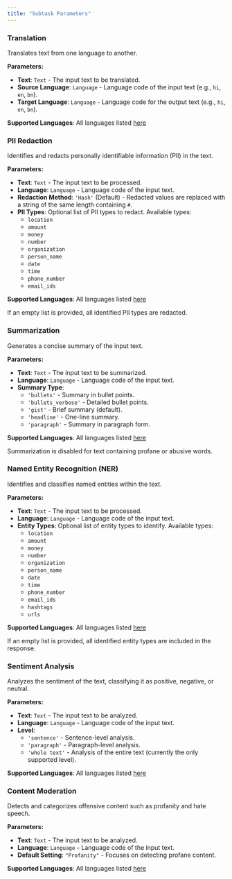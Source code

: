 ```yaml
---
title: "Subtask Parameters"
---
```

### Translation
Translates text from one language to another.

**Parameters:**
- **Text**: `Text` - The input text to be translated.
- **Source Language**: `Language` - Language code of the input text (e.g., `hi`, `en`, `bn`).
- **Target Language**: `Language` - Language code for the output text (e.g., `hi`, `en`, `bn`).

**Supported Languages**: All languages listed [here](/usage-guides/text-analysis/supported-languages)

### PII Redaction
Identifies and redacts personally identifiable information (PII) in the text.

**Parameters:**
- **Text**: `Text` - The input text to be processed.
- **Language**: `Language` - Language code of the input text.
- **Redaction Method**: `'Hash'` (Default) - Redacted values are replaced with a string of the same length containing `#`.
- **PII Types**: Optional list of PII types to redact. Available types:
  - `location`
  - `amount`
  - `money`
  - `number`
  - `organization`
  - `person_name`
  - `date`
  - `time`
  - `phone_number`
  - `email_ids`

**Supported Languages**: All languages listed [here](/usage-guides/text-analysis/supported-languages)

<Note>If an empty list is provided, all identified PII types are redacted.</Note>

### Summarization
Generates a concise summary of the input text.

**Parameters:**
- **Text**: `Text` - The input text to be summarized.
- **Language**: `Language` - Language code of the input text.
- **Summary Type**: 
  - `'bullets'` - Summary in bullet points.
  - `'bullets_verbose'` - Detailed bullet points.
  - `'gist'` - Brief summary (default).
  - `'headline'` - One-line summary.
  - `'paragraph'` - Summary in paragraph form.


**Supported Languages**: All languages listed [here](/usage-guides/text-analysis/supported-languages)

<Note> Summarization is disabled for text containing profane or abusive words. </Note> 

### Named Entity Recognition (NER)
Identifies and classifies named entities within the text.

**Parameters:**
- **Text**: `Text` - The input text to be processed.
- **Language**: `Language` - Language code of the input text.
- **Entity Types**: Optional list of entity types to identify. Available types:
  - `location`
  - `amount`
  - `money`
  - `number`
  - `organization`
  - `person_name`
  - `date`
  - `time`
  - `phone_number`
  - `email_ids`
  - `hashtags`
  - `urls`

**Supported Languages**: All languages listed [here](/usage-guides/text-analysis/supported-languages)

<Note> If an empty list is provided, all identified entity types are included in the response.</Note> 

### Sentiment Analysis
Analyzes the sentiment of the text, classifying it as positive, negative, or neutral.

**Parameters:**
- **Text**: `Text` - The input text to be analyzed.
- **Language**: `Language` - Language code of the input text.
- **Level**: 
  - `'sentence'` - Sentence-level analysis.
  - `'paragraph'` - Paragraph-level analysis.
  - `'whole text'` - Analysis of the entire text (currently the only supported level).

**Supported Languages**: All languages listed [here](/usage-guides/text-analysis/supported-languages)

### Content Moderation
Detects and categorizes offensive content such as profanity and hate speech.

**Parameters:**
- **Text**: `Text` - The input text to be analyzed.
- **Language**: `Language` - Language code of the input text.
- **Default Setting**: `"Profanity"` - Focuses on detecting profane content.

**Supported Languages**: All languages listed [here](/usage-guides/text-analysis/supported-languages)